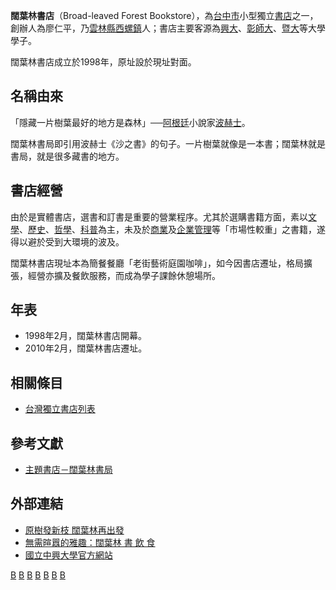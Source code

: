 {{Refimprove|time=2022-04-15T08:33:22+00:00}}
{{Infobox_Company
| company_name = 闊葉林書店<br/><small>Broad-leaved Forest Bookstore</small>
| company_logo = 
| company_type = 
| market_information = 
| company_slogan = 
| foundation = 1998年2月
| location = {{ROC-TW}}<br />[[臺中市|臺中市]][[南區_(臺中市)|南區]]頂橋三巷24-1號
| key_people = 廖仁平
| capital = 
| num_employees = 1+1人
| industry = [[書店|書店]]經營、餐飲服務
| products = 文史哲科書籍
| revenue = 
| homepage = 
}}
'''闊葉林書店'''（Broad-leaved Forest Bookstore），為[[台中市|台中市]]小型獨立[[書店|書店]]之一，創辦人為廖仁平，乃[[雲林縣|雲林縣]][[西螺鎮|西螺鎮]]人；書店主要客源為[[國立中興大學|興大]]、[[國立彰化師範大學|彰師大]]、[[國立暨南國際大學|暨大]]等大學學子。

闊葉林書店成立於1998年，原址設於現址對面。

==名稱由來==
「隱藏一片樹葉最好的地方是森林」──[[阿根廷|阿根廷]]小說家[[波赫士|波赫士]]。

闊葉林書局即引用波赫士《沙之書》的句子。一片樹葉就像是一本書；闊葉林就是書局，就是很多藏書的地方。

==書店經營==
由於是實體書店，選書和訂書是重要的營業程序。尤其於選購書籍方面，素以[[文學|文學]]、[[歷史|歷史]]、[[哲學|哲學]]、[[科普|科普]]為主，未及於[[商業|商業]]及[[企業管理|企業管理]]等「市場性較重」之書籍，遂得以避於受到大環境的波及。

闊葉林書店現址本為簡餐餐廳「老街藝術庭園咖啡」，如今因書店遷址，格局擴張，經營亦擴及餐飲服務，而成為學子課餘休憩場所。

==年表==
*1998年2月，闊葉林書店開幕。
*2010年2月，闊葉林書店遷址。

== 相關條目 ==

* [[台灣獨立書店列表|台灣獨立書店列表]]

==參考文獻==
{{Reflist}}
*[http://www.ntl.gov.tw/Publish_List.asp?CatID=1701 主題書店－闊葉林書局]{{dead link|date=2018年5月 |bot=InternetArchiveBot |fix-attempted=yes }}

==外部連結==
*[http://www.wretch.cc/blog/sakuai/27299004 原樹發新枝 闊葉林再出發]
*[http://kytu.pixnet.net/blog/post/26431710 無需暄囂的雅趣：闊葉林 書 飲 食]
*[https://web.archive.org/web/20101127065446/http://nchu.edu.tw/index1.htm 國立中興大學官方網站]
{{Portal bar|臺灣|臺中|文化|文學|企業|歷史}}
[[Category:1998年台灣建立|B]]
[[Category:1998年成立的公司|B]]
[[Category:2016年台灣廢除|B]]
[[Category:2016年結業公司|B]]
[[Category:臺灣的獨立書店|B]]
[[Category:臺灣已結業書店|B]]
[[Category:總部位於臺中市南區的工商業機構|B]]